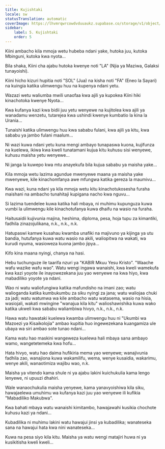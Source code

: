 ```yaml
---
title: Kujishtaki
locale: sw
statusTranslation: automatic
coverImage: https://lhvmrqwrcowdvduuaukz.supabase.co/storage/v1/object/public/strapi-uploads/small_cover-tratado-de-psicologia-revolucionaria.webp-5e15e1cec4e0ebebcde5d7fc7565d8fd.webp
sidebar:
    label: 5. Kujishtaki
    order: 5
---
```

Kiini ambacho kila mmoja wetu hubeba ndani yake, hutoka juu, kutoka Mbinguni, kutoka kwa nyota...

Bila shaka, Kiini cha ajabu hutoka kwenye noti "LA" (Njia ya Maziwa, Galaksi tunayoishi).

Kiini hicho kizuri hupitia noti "SOL" (Jua) na kisha noti "FA" (Eneo la Sayari) na kuingia katika ulimwengu huu na kupenya ndani yetu.

Wazazi wetu waliumba mwili unaofaa kwa ajili ya kupokea Kiini hiki kinachotoka kwenye Nyota...

Kwa kufanya kazi kwa bidii juu yetu wenyewe na kujitolea kwa ajili ya wanadamu wenzetu, tutarejea kwa ushindi kwenye kumbatio la kina la Urania...

Tunaishi katika ulimwengu huu kwa sababu fulani, kwa ajili ya kitu, kwa sababu ya jambo fulani maalum...

Ni wazi kuwa ndani yetu kuna mengi ambayo tunapaswa kuona, kujifunza na kuelewa, ikiwa kwa kweli tunatamani kujua kitu kuhusu sisi wenyewe, kuhusu maisha yetu wenyewe...

Ni janga la kuwepo kwa mtu anayekufa bila kujua sababu ya maisha yake...

Kila mmoja wetu lazima agundue mwenyewe maana ya maisha yake mwenyewe, kile kinachomfanya awe mfungwa katika gereza la maumivu...

Kwa wazi, kuna ndani ya kila mmoja wetu kitu kinachotukosesha furaha maishani na ambacho tunahitaji kupigana nacho kwa nguvu...

Si lazima tuendelee kuwa katika hali mbaya, ni muhimu kupunguza kuwa vumbi la ulimwengu kile kinachotufanya kuwa dhaifu na wasio na furaha.

Haitusaidii kujivunia majina, heshima, diploma, pesa, hoja tupu za kimantiki, fadhila zinazojulikana, n.k., n.k., n.k.

Hatupaswi kamwe kusahau kwamba unafiki na majivuno ya kijinga ya utu bandia, hutufanya kuwa watu wasio na akili, waliopitwa na wakati, wa kurudi nyuma, wasioweza kuona jambo jipya...

Kifo kina maana nyingi, chanya na hasi.

Hebu tuchunguze ile taarifa nzuri ya "KABIR Mkuu Yesu Kristo". "Waache wafu wazike wafu wao". Watu wengi ingawa wanaishi, kwa kweli wamekufa kwa kazi yoyote ile inayowezekana juu yao wenyewe na kwa hiyo, kwa mabadiliko yoyote ya ndani.

Wao ni watu waliofungiwa katika mafundisho na imani zao; watu walioganda katika kumbukumbu za siku nyingi za jana; watu waliojaa chuki za jadi; watu watumwa wa kile ambacho watu watasema, wasio na hisia, wasiojali, wakati mwingine "wanajua kila kitu" walioshawishika kuwa wako katika ukweli kwa sababu waliambiwa hivyo, n.k., n.k., n.k.

Hawa watu hawataki kuelewa kwamba ulimwengu huu ni "Ukumbi wa Mazoezi ya Kisaikolojia" ambao kupitia huo ingewezekana kuangamiza ule ubaya wa siri ambao sote tunao ndani...

Kama watu hao maskini wangeweza kuelewa hali mbaya sana ambayo wamo, wangetetemeka kwa hofu...

Hata hivyo, watu hao daima hufikiria mema yao wenyewe; wanajivunia fadhila zao, wanajiona kuwa wakamilifu, wema, wenye kusaidia, wakarimu, wenye akili, wanaotimiza wajibu wao, n.k.

Maisha ya vitendo kama shule ni ya ajabu lakini kuichukulia kama lengo lenyewe, ni upuuzi dhahiri.

Wale wanaochukulia maisha yenyewe, kama yanavyoishiwa kila siku, hawajaelewa umuhimu wa kufanya kazi juu yao wenyewe ili kufikia "Mabadiliko Makubwa".

Kwa bahati mbaya watu wanaishi kimitambo, hawajawahi kusikia chochote kuhusu kazi ya ndani...

Kubadilika ni muhimu lakini watu hawajui jinsi ya kubadilika; wanateseka sana na hawajui hata kwa nini wanateseka...

Kuwa na pesa siyo kila kitu. Maisha ya watu wengi matajiri huwa ni ya kusikitisha kweli kweli...

